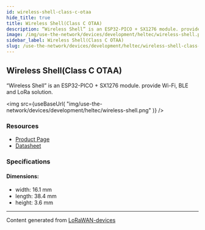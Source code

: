 ```yaml
---
id: wireless-shell-class-c-otaa
hide_title: true
title: Wireless Shell(Class C OTAA)
description: “Wireless Shell” is an ESP32-PICO + SX1276 module. provide Wi-Fi, BLE and LoRa solution.
image: /img/use-the-network/devices/development/heltec/wireless-shell.png
sidebar_label: Wireless Shell(Class C OTAA)
slug: /use-the-network/devices/development/heltec/wireless-shell-class-c-otaa
---
```



## Wireless Shell(Class C OTAA)

“Wireless Shell” is an ESP32-PICO + SX1276 module. provide Wi-Fi, BLE and LoRa solution.

<img
src={useBaseUrl(
"img/use-the-network/devices/development/heltec/wireless-shell.png"
)}
/>

### Resources

- [Product Page](https://heltec.org/project/wireless-shell/)
- [Datasheet](https://heltec.org/project/wireless-shell/#1552557147424-7f1ec-5c651922-b0bb7490-e31d)

### Specifications

#### Dimensions:
- width: 16.1 mm
- length: 38.4 mm
- height: 3.6 mm



---
Content generated from [LoRaWAN-devices](https://github.com/TheThingsNetwork/lorawan-devices)